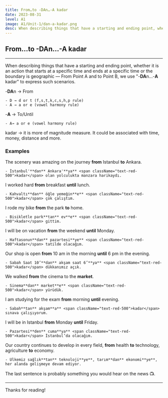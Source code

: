 ```yaml
---
title: From…to -DAn…-A kadar  
date: 2023-08-31
level: A1
image: A1/Unit-1/dan-a-kadar.png 
desc: When describing things that have a starting and ending point, whether it is an action that starts at a specific time and ends at a specific time or the boundary is geographic — From Point A and  to Point B, we use "-**DA**n…-**A** kadar" to express such scenarios. 
---
```


## From…to -DAn…-A kadar
---

When describing things that have a starting and ending point, whether it is an action that starts at a specific time and ends at a specific time or the boundary is geographic — From Point A and  to Point B, we use "-**DA**n…-**A** kadar" to express such scenarios.

-**DA**n → From

    - D → d or t (f,s,t,k,c,s,h,p rule)
    - A → a or e (vowel harmony rule)

-**A** → To/Until

    - A→ a or e (vowel harmony rule)

kadar → it is more of magnitude measure. It could be associated with time, money, distance and more.


### Examples

The scenery was amazing on the journey **from** Istanbul **to** Ankara.

    - İstanbul'**dan** Ankara'**ya** <span className="text-red-500">kadar</span> olan yolculukta manzara harikaydı.

I worked hard **from** breakfast **until** lunch.

    - Kahvaltı**dan** öğle yemeğin**e** <span className="text-red-500">kadar</span> çok çalıştım.

I rode my bike **from** the park **to** home.

    - Bisikletle park**tan** ev**e** <span className="text-red-500">kadar</span> gittim.

I will be on vacation **from** the weekend **until** Monday.

    - Haftasonun**dan** pazartesi**ye** <span className="text-red-500">kadar</span> tatilde olacağım.

Our shop is open **from** 10 am in the morning **until** 6 pm in the evening.

    - Sabah Saat 10’**dan** akşam saat 6’**ya** <span className="text-red-500">kadar</span> dükkanımız açık.

We walked **from** the cinema to the **market**.

    - Sinema**dan** market**e** <span className="text-red-500">kadar</span> yürüdük.

I am studying for the exam **from** morning **until** evening.

    - Sabah**tan** akşam**a** <span className="text-red-500">kadar</span> sınava çalışıyorum.


I will be in Istanbul **from** Monday **until** Friday.

    - Pazartesi**den** cuma**ya** <span className="text-red-500">kadar</span> İstanbul’da olacağım.

Our country continues to develop in every field, **from** health **to** technology, agriculture **to** economy.

    - Ülkemiz sağlık**tan** teknoloji**ye**, tarım**dan** ekonomi**ye**, her alanda gelişmeye devam ediyor.


The last sentence is probably something you would hear on the news 📺.

---
Thanks for reading!